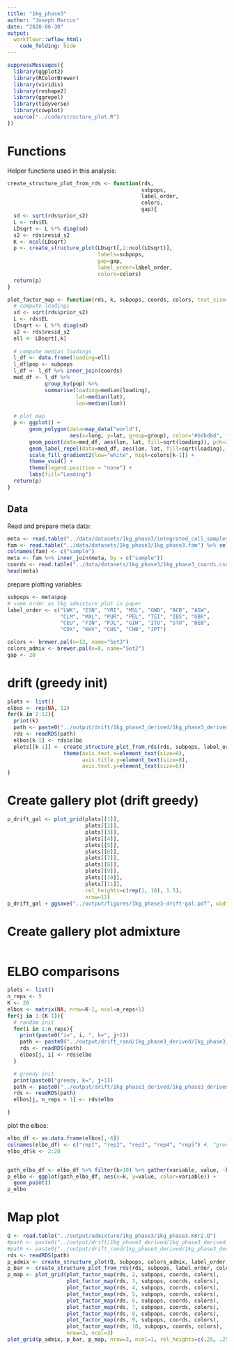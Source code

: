 ```yaml
---
title: "1kg_phase3"
author: "Joseph Marcus"
date: "2020-06-30"
output:
  workflowr::wflow_html:
    code_folding: hide
---
```


```r
suppressMessages({
  library(ggplot2)
  library(RColorBrewer)
  library(viridis)
  library(reshape2)
  library(ggrepel)
  library(tidyverse)
  library(cowplot)
  source("../code/structure_plot.R")
})
```

# Functions

Helper functions used in this analysis:

```r
create_structure_plot_from_rds <- function(rds, 
                                           subpops, 
                                           label_order, 
                                           colors, 
                                           gap){
  sd <- sqrt(rds$prior_s2)
  L <- rds$EL
  LDsqrt <- L %*% diag(sd)
  s2 <- rds$resid_s2
  K <- ncol(LDsqrt)
  p <- create_structure_plot(LDsqrt[,2:ncol(LDsqrt)],
                             labels=subpops, 
                             gap=gap,
                             label_order=label_order,
                             colors=colors)
  return(p)
}

plot_factor_map <- function(rds, k, subpops, coords, colors, text_size=2){
  # compute loadings
  sd <- sqrt(rds$prior_s2)
  L <- rds$EL
  LDsqrt <- L %*% diag(sd)
  s2 <- rds$resid_s2
  ell <- LDsqrt[,k]
  
  # compute median loadings
  l_df <- data.frame(loading=ell)
  l_df$pop <- subpops
  l_df <- l_df %>% inner_join(coords)
  med_df <- l_df %>% 
            group_by(pop) %>% 
            summarise(loading=median(loading), 
                      lat=median(lat), 
                      lon=median(lon))
  
  # plot map
  p <- ggplot() + 
       geom_polygon(data=map_data("world"), 
                    aes(x=long, y=lat, group=group), color="#bdbdbd", fill="#bdbdbd") +
       geom_point(data=med_df, aes(lon, lat, fill=sqrt(loading)), pch=21) +     
       geom_label_repel(data=med_df, aes(lon, lat, fill=sqrt(loading), label=pop), size=text_size) +
       scale_fill_gradient2(low="white", high=colors[k-1]) + 
       theme_void() + 
       theme(legend.position = "none") +
       labs(fill="Loading") 
  return(p)
}
```

## Data

Read and prepare meta data:

```r
meta <- read.table("../data/datasets/1kg_phase3/integrated_call_samples_v3.20130502.ALL.panel", header=T)
fam <- read.table("../data/datasets/1kg_phase3/1kg_phase3.fam") %>% select(V1)
colnames(fam) <- c("sample")
meta <- fam %>% inner_join(meta, by = c("sample"))
coords <- read.table("../data/datasets/1kg_phase3/1kg_phase3_coords.csv", sep=",", header=TRUE)
head(meta)
```

prepare plotting variables:

```r
subpops <- meta$pop
# same order as 1kg admixture plot in paper
label_order <- c("LWK", "ESN", "YRI", "MSL", "GWD", "ACB", "ASW",
                 "CLM", "MXL", "PUR", "PEL", "TSI", "IBS", "GBR", 
                 "CEU", "FIN", "PJL", "GIH", "ITU", "STU", "BEB",
                 "CDX", "KHV", "CHS", "CHB", "JPT")

colors <- brewer.pal(n=12, name="Set3")
colors_admix <- brewer.pal(n=8, name="Set2")
gap <- 20
```

# drift (greedy init)

```r
plots <- list()
elbos <- rep(NA, 12)
for(k in 2:12){
  print(k)
  path <- paste0("../output/drift/1kg_phase3_derived/1kg_phase3_derived_K", k, ".rds")
  rds <- readRDS(path)
  elbos[k-1] <- rds$elbo
  plots[[k-1]] <- create_structure_plot_from_rds(rds, subpops, label_order, colors, gap) +          
                  theme(axis.text.x=element_text(size=0), 
                        axis.title.y=element_text(size=8), 
                        axis.text.y=element_text(size=6))
}
```

# Create gallery plot (drift greedy)

```r
p_drift_gal <- plot_grid(plots[[1]],
                         plots[[2]],
                         plots[[3]],
                         plots[[4]],
                         plots[[5]],
                         plots[[6]],
                         plots[[7]],
                         plots[[8]],
                         plots[[9]],
                         plots[[10]],
                         plots[[11]],
                         rel_heights=c(rep(1, 10), 1.5),
                         nrow=11)
p_drift_gal + ggsave("../output/figures/1kg_phase3-drift-gal.pdf", width=4, height=6)
``` 

# Create gallery plot admixture

```r
```

# ELBO comparisons

```r
plots <- list()
n_reps <- 5
K <- 20
elbos <- matrix(NA, nrow=K-1, ncol=n_reps+1)
for(j in 1:(K-1)){
  # random init
  for(i in 1:n_reps){
    print(paste0("i=", i, ", k=", j+1))
    path <- paste0("../output/drift_rand/1kg_phase3_derived/1kg_phase3_derived_K", j+1, "_rep", i-1, ".rds")
    rds <- readRDS(path)
    elbos[j, i] <- rds$elbo
  }

  # greedy init
  print(paste0("greedy, k=", j+1))
  path <- paste0("../output/drift/1kg_phase3_derived/1kg_phase3_derived_K", j+1, ".rds")
  rds <- readRDS(path)
  elbos[j, n_reps + 1] <- rds$elbo

}
```

plot the elbos:

```r
elbo_df <- as.data.frame(elbos[,-6])
colnames(elbo_df) <- c("rep1", "rep2", "rep3", "rep4", "rep5") #, "greedy")
elbo_df$k <- 2:20


gath_elbo_df <- elbo_df %>% filter(k>10) %>% gather(variable, value, -k)
p_elbo <- ggplot(gath_elbo_df, aes(x=k, y=value, color=variable)) + 
  geom_point() 
p_elbo
```

# Map plot

```r
Q <- read.table("../output/admixture/1kg_phase3/1kg_phase3.K8r2.Q")
#path <- paste0("../output/drift/1kg_phase3_derived/1kg_phase3_derived_K", 9, ".rds")
#path <- paste0("../output/drift_rand/1kg_phase3_derived/1kg_phase3_derived_K10_rep4.rds")
rds <- readRDS(path)
p_admix <- create_structure_plot(Q, subpops, colors_admix, label_order, gap)
p_bar <- create_structure_plot_from_rds(rds, subpops, label_order, colors, gap)
p_map <- plot_grid(plot_factor_map(rds, 2, subpops, coords, colors),
                   plot_factor_map(rds, 3, subpops, coords, colors),
                   plot_factor_map(rds, 4, subpops, coords, colors),
                   plot_factor_map(rds, 5, subpops, coords, colors),
                   plot_factor_map(rds, 6, subpops, coords, colors),
                   plot_factor_map(rds, 7, subpops, coords, colors),
                   plot_factor_map(rds, 8, subpops, coords, colors),
                   plot_factor_map(rds, 9, subpops, coords, colors),
                   plot_factor_map(rds, 10, subpops, coords, colors),
                   nrow=3, ncol=3)
plot_grid(p_admix, p_bar, p_map, nrow=3, ncol=1, rel_heights=c(.25, .25, 1)) + ggsave("test.png", width=8, height=8)
```


